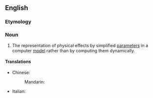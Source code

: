 {{also|parametrisation|parametrization|parameterisation}}

==English==

===Etymology===
{{suffix|en|parameter|ization}}

===Noun===
{{en-noun|~}}

# {{lb|en|computing}} The representation of physical effects by simplified [[parameter]]s in a computer [[model]] rather than by computing them dynamically.

====Translations====
{{trans-top|representation of physical effects}}
* Chinese:
*: Mandarin: {{t|cmn|参数化|sc=Hani}}
{{trans-mid}}
* Italian: {{t|it|parametrizzazione|f}}
{{trans-bottom}}